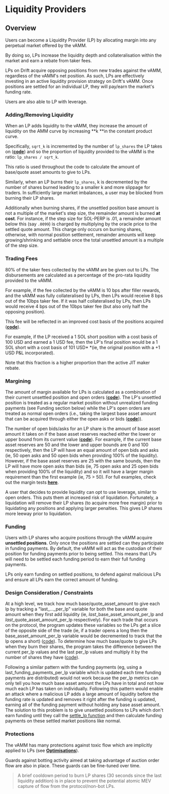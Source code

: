 # Liquidity Providers

## Overview

Users can become a Liquidity Provider (LP) by allocating margin into any perpetual market offered by the vAMM.

By doing so, LPs increase the liquidity depth and collateralisation within the market and earn a rebate from taker fees.

LPs on Drift acquire opposing positions from new trades against the vAMM, regardless of the vAMM's net position. As such, LPs are effectively investing in an active liquidity provision strategy on Drift's vAMM. Once positions are settled for an individual LP, they will pay/earn the market's funding rate.

Users are also able to LP with leverage.

### Adding/Removing Liquidity

When an LP adds liquidity to the vAMM, they increase the amount of liquidity on the AMM curve by increasing **k **in the constant product curve.

Specifically, `sqrt_k` is incremented by the number of `lp_shares` the LP takes on ([**code**](https://github.com/drift-labs/protocol-v2/blob/190b042a4eeec8521aa6e9b54c094fbdea6a28d9/programs/clearing_house/src/lib.rs#L926-L933)) and so the proportion of liquidity provided to the vAMM is the ratio: `lp_shares / sqrt_k`.

This ratio is used throughout the code to calculate the amount of base/quote asset amounts to give to LPs.

Similarly, when an LP burns their `lp_shares`, k is decremented by the number of shares burned leading to a smaller k and more slippage for traders. In sufficiently large market imbalances, a user may be blocked from burning their LP shares.

Additionally when burning shares, if the unsettled position base amount is not a multiple of the market's step size, the remainder amount is burned **at cost**. For instance, if the step size for SOL-PERP is .01, a remainder amount below this (say `.0099`) is charged by multiplying by the oracle price to the settled quote amount. This charge only occurs on burning shares, otherwise, with normal position settlement, remainder amounts will keep growing/shrinking and settlable once the total unsettled amount is a multiple of the step size.

### Trading Fees

80% of the taker fees collected by the vAMM are be given out to LPs. The disbursements are calculated as a percentage of the pro-rata liquidity provided to the vAMM.

For example, if the fee collected by the vAMM is 10 bps after filler rewards, and the vAMM was fully collateralised by LPs, then LPs would receive 8 bps out of the 10bps taker fee. If it was half collateralised by LPs, then LPs would receive  4 bps out of the 10bps taker fee (but also only half the opposing position).

This fee will be reflected in an improved cost basis of the positions acquired ([**code**](https://github.com/drift-labs/protocol-v2/blob/190b042a4eeec8521aa6e9b54c094fbdea6a28d9/programs/clearing_house/src/controller/position.rs#L469)).

For example, if the LP received a 1 SOL short position with a cost basis of 100 USD and earned a 1 USD fee, then the LP's final position would be a 1 SOL short with a cost basis of 101 USD* *(ie, the original position with a +1 USD P&L incorporated).

Note that this fraction is a higher proportion than the active JIT maker rebate.

### Margining

The amount of margin available for LPs is calculated as a combination of their current unsettled position and open orders ([**code**](https://github.dev/drift-labs/protocol-v2/blob/190b042a4eeec8521aa6e9b54c094fbdea6a28d9/programs/clearing_house/src/math/margin.rs#L181-L208)). The LP's unsettled position is treated as a regular market position without unrealized funding payments (see Funding section below) while the LP's open orders are treated as normal open orders (i.e., taking the largest base asset amount that can be acquired through either the open asks or bids ([**code**](https://github.com/drift-labs/protocol-v2/blob/190b042a4eeec8521aa6e9b54c094fbdea6a28d9/programs/clearing_house/src/state/user.rs#L237-L258))).

The number of open bids/asks for an LP share is the amount of base asset amount it takes on if the base asset reserves reached either the lower or upper bound from its current value ([**code**](https://github.dev/drift-labs/protocol-v2/blob/190b042a4eeec8521aa6e9b54c094fbdea6a28d9/programs/clearing_house/src/math/lp.rs#L120)). For example, if the current base asset reserves are 50 and the lower and upper bounds are 0 and 100 respectively, then the LP will have an equal amount of open bids and asks (ie, 50 open asks and 50 open bids when providing 100% of the liquidity). However, if the base asset reserves are 25 with the same bounds, then the LP will have more open asks than bids (ie, 75 open asks and 25 open bids when providing 100% of the liquidity) and so it will have a larger margin requirement than the first example (ie, 75 > 50). For full examples, check out the margin tests [**here**](https://github.dev/drift-labs/protocol-v2/blob/190b042a4eeec8521aa6e9b54c094fbdea6a28d9/programs/clearing_house/src/math/margin.rs#L789-L790).

A user that decides to provide liquidity can opt to use leverage, similar to open orders. This puts them at increased risk of liquidation. Fortunately, a liquidation will remove their LP shares (to acquire more free margin) prior to liquidating any positions and applying larger penalties. This gives LP shares more leeway prior to liquidation.

### Funding

Users with LP shares who acquire positions through the vAMM acquire **unsettled positions**. Only once the positions are settled can they participate in funding payments. By default, the vAMM will act as the custodian of their position for funding payments prior to being settled. This means that LPs will need to be settled each funding period to earn their full funding payments.

LPs only earn funding on settled positions, to defend against malicious LPs and ensure all LPs earn the correct amount of funding.

### Design Consideration / Constraints

At a high level, we track how much base/quote\_asset\_amount to give each lp by tracking a "last\_...\_per\_lp" variable for both the base and quote amount when they first add liquidity (ie, *last*\_base\_asset\_amount\_per\_lp and *last*\_quote\_asset\_amount\_per\_lp respectively). For each trade that occurs on the protocol, the program updates these variables so the LPs get a slice of the opposite side of the trade (ie, if a trader opens a long then the base\_asset\_amount\_per\_lp variable would be decremented to track that the lp opens a short) ([code](https://github.com/drift-labs/protocol-v2/blob/190b042a4eeec8521aa6e9b54c094fbdea6a28d9/programs/clearing_house/src/controller/position.rs#L433-L448)). To determine how much base/quote to give LPs when they burn their shares, the program takes the difference between the current per\_lp values and the last per\_lp values and multiply it by the number of shares they have ([code](https://github.com/drift-labs/protocol-v2/blob/190b042a4eeec8521aa6e9b54c094fbdea6a28d9/programs/clearing_house/src/math/lp.rs#L62-L73)).

Following a similar pattern with the funding payments (eg, using a last\_funding\_payments\_per\_lp variable which is updated each time funding payments are distributed) would not work because the per\_lp metrics can only tell you how much base asset amount the LPs have in total and not how much each LP has taken on individually. Following this pattern would enable an attack where a malicious LP adds a large amount of liquidity before the funding rate is updated and removes it right after the funding is updated, earning all of the funding payment without holding any base asset amount. The solution to this problem is to give unsettled positions to LPs which don't earn funding until they call the [settle\_lp function](https://github.com/drift-labs/protocol-v2/blob/190b042a4eeec8521aa6e9b54c094fbdea6a28d9/programs/clearing_house/src/lib.rs#L780) and then calculate funding payments on these settled market positions like normal.

### Protections

The vAMM has many protections against toxic flow which are implicitly applied to LPs (see [**Optimisations**](pages/about-v2/optimizations.mdx)).

Guards against botting activity aimed at taking advantage of auction order flow are also in place. These guards can be fine-tuned over time.


> A brief cooldown period to burn LP shares (30 seconds since the last liquidity addition) is in place to prevent the potential atomic MEV capture of flow from the protocol/non-bot LPs.


